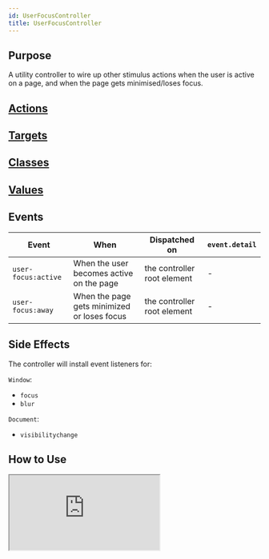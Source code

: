 ```yaml
---
id: UserFocusController
title: UserFocusController
---
```




## Purpose

A utility controller to wire up other stimulus actions when the user is active on a page, and when the page gets minimised/loses focus.


## [Actions](https://stimulus.hotwire.dev/reference/actions)
<NoActions/>

## [Targets](https://stimulus.hotwire.dev/reference/targets)
<NoTargets/>

## [Classes](https://stimulus.hotwire.dev/reference/classes)
<NoClasses/>

## [Values](https://stimulus.hotwire.dev/reference/values)
<NoValues/>

## Events

| Event | When | Dispatched on | `event.detail` |
| --- | --- | --- |--- |
|`user-focus:active` | When the user becomes active on the page | the controller root element | - |
|`user-focus:away` | When the page gets minimized or loses focus | the controller root element | - |

## Side Effects

The controller will install event listeners for:

`Window`:
- `focus`
- `blur`


`Document`:
- `visibilitychange`


## How to Use

<iframe
  src="https:///stimulus-library.netlify.app/controllers/user_focus_controller.html"
  style={{width: "100%", height: "500px", border: "0", borderRadius: "4px", overflow: "hidden"}}
  sandbox="allow-forms allow-modals allow-popups allow-presentation allow-same-origin allow-scripts"
/>


